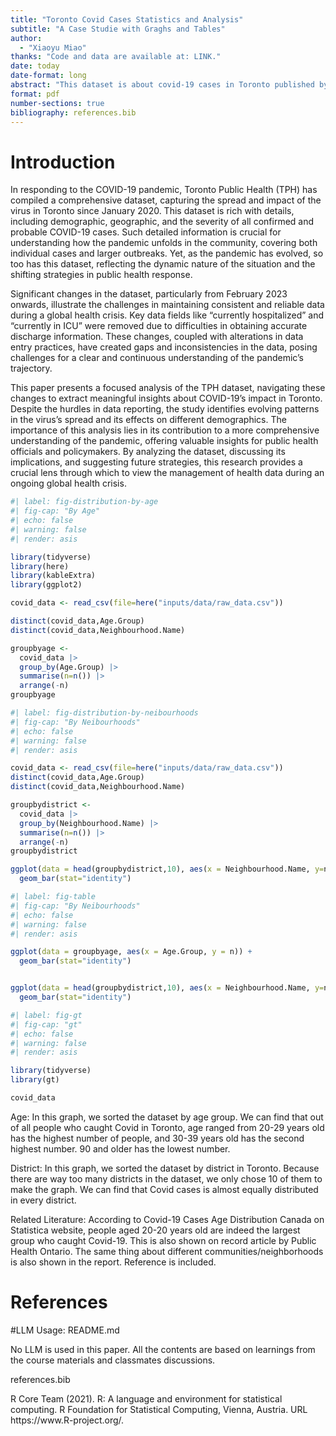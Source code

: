 ```yaml
---
title: "Toronto Covid Cases Statistics and Analysis"
subtitle: "A Case Studie with Graghs and Tables"
author: 
  - "Xiaoyu Miao"
thanks: "Code and data are available at: LINK."
date: today
date-format: long
abstract: "This dataset is about covid-19 cases in Toronto published by Toronto Public Health, and it’s classified by age, gender, neighborhood, covid status, etc. In this data analysis, we find out that people aged 20-29 in Toronto are the group with the highest reported number of Covid-19 cases, whereas people aged 90 and above are the group with the lowest reported number of covid-19 cases. We also find out that covid cases are almost equally distributed in neibourhoods around the city."
format: pdf
number-sections: true
bibliography: references.bib
---
```



# Introduction

In responding to the COVID-19 pandemic, Toronto Public Health (TPH) has compiled a comprehensive dataset, capturing the spread and impact of the virus in Toronto since January 2020. This dataset is rich with details, including demographic, geographic, and the severity of all confirmed and probable COVID-19 cases. Such detailed information is crucial for understanding how the pandemic unfolds in the community, covering both individual cases and larger outbreaks. Yet, as the pandemic has evolved, so too has this dataset, reflecting the dynamic nature of the situation and the shifting strategies in public health response.

Significant changes in the dataset, particularly from February 2023 onwards, illustrate the challenges in maintaining consistent and reliable data during a global health crisis. Key data fields like "currently hospitalized" and "currently in ICU" were removed due to difficulties in obtaining accurate discharge information. These changes, coupled with alterations in data entry practices, have created gaps and inconsistencies in the data, posing challenges for a clear and continuous understanding of the pandemic's trajectory. 

This paper presents a focused analysis of the TPH dataset, navigating these changes to extract meaningful insights about COVID-19's impact in Toronto. Despite the hurdles in data reporting, the study identifies evolving patterns in the virus's spread and its effects on different demographics. The importance of this analysis lies in its contribution to a more comprehensive understanding of the pandemic, offering valuable insights for public health officials and policymakers. By analyzing the dataset, discussing its implications, and suggesting future strategies, this research provides a crucial lens through which to view the management of health data during an ongoing global health crisis.


```r
#| label: fig-distribution-by-age
#| fig-cap: "By Age"
#| echo: false
#| warning: false
#| render: asis

library(tidyverse)
library(here)
library(kableExtra)
library(ggplot2)

covid_data <- read_csv(file=here("inputs/data/raw_data.csv"))

distinct(covid_data,Age.Group)
distinct(covid_data,Neighbourhood.Name)

groupbyage <-
  covid_data |>
  group_by(Age.Group) |>
  summarise(n=n()) |>
  arrange(-n)
groupbyage
```


```r
#| label: fig-distribution-by-neibourhoods
#| fig-cap: "By Neibourhoods"
#| echo: false
#| warning: false
#| render: asis

covid_data <- read_csv(file=here("inputs/data/raw_data.csv"))
distinct(covid_data,Age.Group)
distinct(covid_data,Neighbourhood.Name)

groupbydistrict <-
  covid_data |>
  group_by(Neighbourhood.Name) |>
  summarise(n=n()) |>
  arrange(-n)
groupbydistrict

ggplot(data = head(groupbydistrict,10), aes(x = Neighbourhood.Name, y=n)) +
  geom_bar(stat="identity")
```


```r
#| label: fig-table
#| fig-cap: "By Neibourhoods"
#| echo: false
#| warning: false
#| render: asis

ggplot(data = groupbyage, aes(x = Age.Group, y = n)) +
  geom_bar(stat="identity")


ggplot(data = head(groupbydistrict,10), aes(x = Neighbourhood.Name, y=n)) +
  geom_bar(stat="identity")
```

```r
#| label: fig-gt
#| fig-cap: "gt"
#| echo: false
#| warning: false
#| render: asis

library(tidyverse)
library(gt)

covid_data
```
Age: In this graph, we sorted the dataset by age group. We can find that out of all people who caught Covid in Toronto, age ranged from 20-29 years old has the highest number of people, and 30-39 years old has the second highest number. 90 and older has the lowest number.

District: In this graph, we sorted the dataset by district in Toronto. Because there are way too many districts in the dataset, we only chose 10 of them to make the graph. We can find that Covid cases is almost equally distributed in every district. 


Related Literature:
According to Covid-19 Cases Age Distribution Canada on Statistica website, people aged 20-20 years old are indeed the largest group who caught Covid-19. This is also shown on record article by Public Health Ontario. The same thing about different communities/neighborhoods is also shown in the report. Reference is included.

\newpage

# References


#LLM Usage: 
README.md

No LLM is used in this paper. All the contents are based on learnings from the course materials and classmates discussions.


references.bib

R Core Team (2021). R: A language and environment for statistical
computing. R Foundation for Statistical Computing, Vienna, Austria.
URL https://www.R-project.org/.

